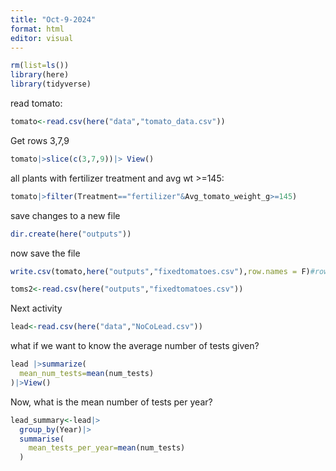 ```yaml
---
title: "Oct-9-2024"
format: html
editor: visual
---
```


```r
rm(list=ls())
library(here)
library(tidyverse)
```

read tomato:

```r
tomato<-read.csv(here("data","tomato_data.csv"))
```

Get rows 3,7,9

```r
tomato|>slice(c(3,7,9))|> View()
```

all plants with fertilizer treatment and avg wt \>=145:

```r
tomato|>filter(Treatment=="fertilizer"&Avg_tomato_weight_g>=145)
```

save changes to a new file

```r
dir.create(here("outputs"))
```

now save the file

```r
write.csv(tomato,here("outputs","fixedtomatoes.csv"),row.names = F)#row.names=F prevents R from adding the X column
```

```r
toms2<-read.csv(here("outputs","fixedtomatoes.csv"))
```

Next activity

```r
lead<-read.csv(here("data","NoCoLead.csv"))
```

what if we want to know the average number of tests given?

```r
lead |>summarize(
  mean_num_tests=mean(num_tests)
)|>View()
```

Now, what is the mean number of tests per year?

```r
lead_summary<-lead|>
  group_by(Year)|>
  summarise(
    mean_tests_per_year=mean(num_tests)
  )
```
